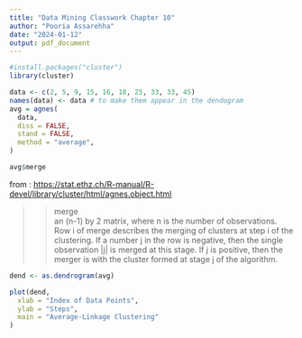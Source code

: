 ```yaml
---
title: "Data Mining Classwork Chapter 10"
author: "Pooria Assarehha"
date: "2024-01-12"
output: pdf_document
---
```


```r
#install.packages("cluster")
library(cluster)
```

```r
data <- c(2, 5, 9, 15, 16, 18, 25, 33, 33, 45)
names(data) <- data # to make them appear in the dendogram
avg = agnes(
  data,
  diss = FALSE,
  stand = FALSE,
  method = "average", 
)

avg$merge

```

from : <https://stat.ethz.ch/R-manual/R-devel/library/cluster/html/agnes.object.html>

>>merge 	
an (n-1) by 2 matrix, where n is the number of observations. Row i of merge describes the merging of clusters at step i of the clustering. If a number j in the row is negative, then the single observation |j| is merged at this stage. If j is positive, then the merger is with the cluster formed at stage j of the algorithm.


```r
dend <- as.dendrogram(avg)

plot(dend,
  xlab = "Index of Data Points",
  ylab = "Steps",
  main = "Average-Linkage Clustering"
)
```
